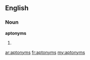 ==English==

===Noun===
'''aptonyms'''

# {{plural of|[[aptonym]]}}

[[ar:aptonyms]]
[[fr:aptonyms]]
[[my:aptonyms]]